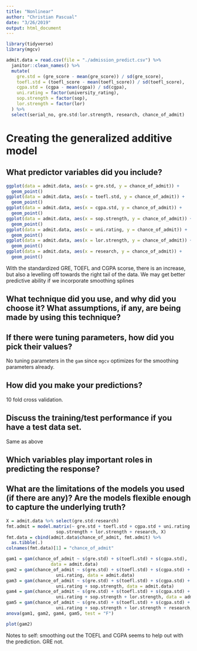 ```yaml
---
title: "Nonlinear"
author: "Christian Pascual"
date: "3/26/2019"
output: html_document
---
```


```r
library(tidyverse)
library(mgcv)

admit.data = read.csv(file = "./admission_predict.csv") %>% 
  janitor::clean_names() %>% 
  mutate(
    gre.std = (gre_score - mean(gre_score)) / sd(gre_score),
    toefl.std = (toefl_score - mean(toefl_score)) / sd(toefl_score),
    cgpa.std = (cgpa - mean(cgpa)) / sd(cgpa),
    uni.rating = factor(university_rating),
    sop.strength = factor(sop),
    lor.strength = factor(lor)
  ) %>% 
  select(serial_no, gre.std:lor.strength, research, chance_of_admit)
```

# Creating the generalized additive model

## What predictor variables did you include?

```r
ggplot(data = admit.data, aes(x = gre.std, y = chance_of_admit)) + 
  geom_point()
ggplot(data = admit.data, aes(x = toefl.std, y = chance_of_admit)) + 
  geom_point()
ggplot(data = admit.data, aes(x = cgpa.std, y = chance_of_admit)) + 
  geom_point()
ggplot(data = admit.data, aes(x = sop.strength, y = chance_of_admit)) + 
  geom_point()
ggplot(data = admit.data, aes(x = uni.rating, y = chance_of_admit)) + 
  geom_point()
ggplot(data = admit.data, aes(x = lor.strength, y = chance_of_admit)) + 
  geom_point()
ggplot(data = admit.data, aes(x = research, y = chance_of_admit)) + 
  geom_point()
```

With the standardized GRE, TOEFL and CGPA scorse, there is an increase, but also a levelling off towards the right tail of the data. We may get better predictive ability if we incorporate smoothing splines 

## What technique did you use, and why did you choose it? What assumptions, if any, are being made by using this technique?


## If there were tuning parameters, how did you pick their values?

No tuning parameters in the `gam` since `mgcv` optimizes for the smoothing parameters already. 

## How did you make your predictions?

10 fold cross validation. 

## Discuss the training/test performance if you have a test data set.

Same as above

## Which variables play important roles in predicting the response?


## What are the limitations of the models you used (if there are any)? Are the models flexible enough to capture the underlying truth?

```r
X = admit.data %>% select(gre.std:research)
fmt.admit = model.matrix(~ gre.std + toefl.std + cgpa.std + uni.rating + 
                   sop.strength + lor.strength + research, X)
fmt.data = cbind(admit.data$chance_of_admit, fmt.admit) %>% 
  as.tibble(.)
colnames(fmt.data)[1] = "chance_of_admit"

gam1 = gam(chance_of_admit ~ s(gre.std) + s(toefl.std) + s(cgpa.std), 
                 data = admit.data)
gam2 = gam(chance_of_admit ~ s(gre.std) + s(toefl.std) + s(cgpa.std) +
                   uni.rating, data = admit.data)
gam3 = gam(chance_of_admit ~ s(gre.std) + s(toefl.std) + s(cgpa.std) +
                   uni.rating + sop.strength, data = admit.data)
gam4 = gam(chance_of_admit ~ s(gre.std) + s(toefl.std) + s(cgpa.std) +
                   uni.rating + sop.strength + lor.strength, data = admit.data)
gam5 = gam(chance_of_admit ~ s(gre.std) + s(toefl.std) + s(cgpa.std) +
                   uni.rating + sop.strength + lor.strength + research, data = admit.data)
anova(gam1, gam2, gam4, gam5, test = "F")
```

```r
plot(gam2)
```

Notes to self: smoothing out the TOEFL and CGPA seems to help out with the prediction. GRE not. 
